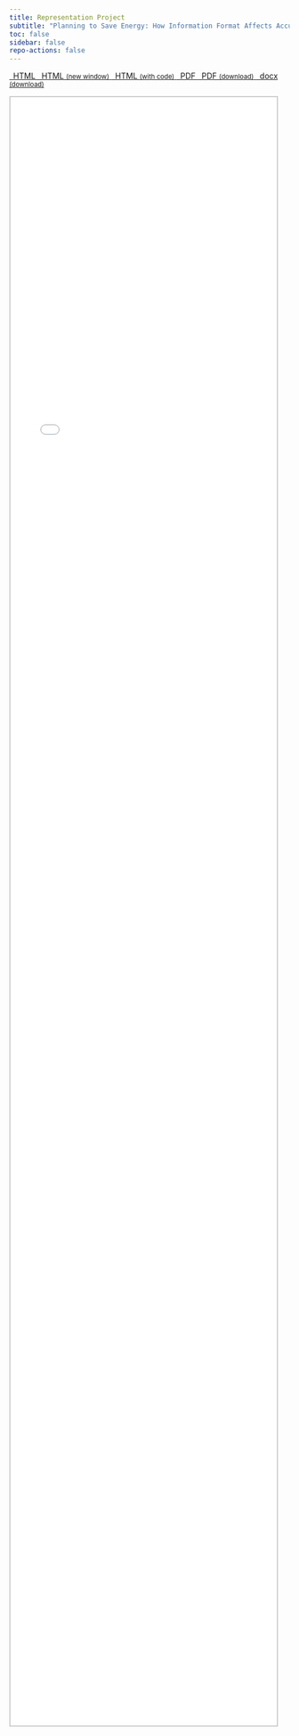 ```yaml
---
title: Representation Project
subtitle: "Planning to Save Energy: How Information Format Affects Accuracy"
toc: false
sidebar: false
repo-actions: false
---
```


```{=html}
<p class="text-center">
  <a class="btn btn-success btn-sm mb-1" href="/manuscript/output/manuscript.html" target="manuscript">
  <i class="fa-solid fa-file-lines"></i> &ensp;HTML
  </a> 
  
  <a class="btn btn-success btn-sm mb-1" href="/manuscript/output/manuscript.html" target="_blank">
  <i class="fa-solid fa-arrow-up-right-from-square"></i>&ensp;HTML <small>(new window)</small>
  </a>

  <a class="btn btn-success btn-sm mb-1" href="/manuscript/output/manuscript-code.html" target="_blank">
   <i class="fa-solid fa-arrow-up-right-from-square"></i>&ensp;HTML <small>(with code)</small>
  </a>

  <a class="btn btn-danger btn-sm mb-1" href="/manuscript/output/rep_study.pdf" target="manuscript">
  <i class="fa-solid fa-file-pdf"></i>&ensp;PDF
  </a> 
  
  <a class="btn btn-danger btn-sm mb-1" target="_blank" href="/manuscript/output/rep_study.pdf">
  <i class="fa-solid fa-file-arrow-down"></i>&ensp;PDF <small>(download)</small>
  </a>

  <a class="btn btn-warning btn-sm mb-1" target="_blank" href="/Manuscript/output/Manuscript.docx">
  <iconify-icon inline="" icon="fa6-solid:file-arrow-down"></iconify-icon> &ensp;docx <small>(download)</small>
  </a>
  
  
</p>

<iframe src="/manuscript/output/manuscript.html" frameborder="0" style="overflow:hidden;height:75%;width:95%;border:2px solid #ccc;" height="75%" width="95%" name="manuscript"></iframe>
```


